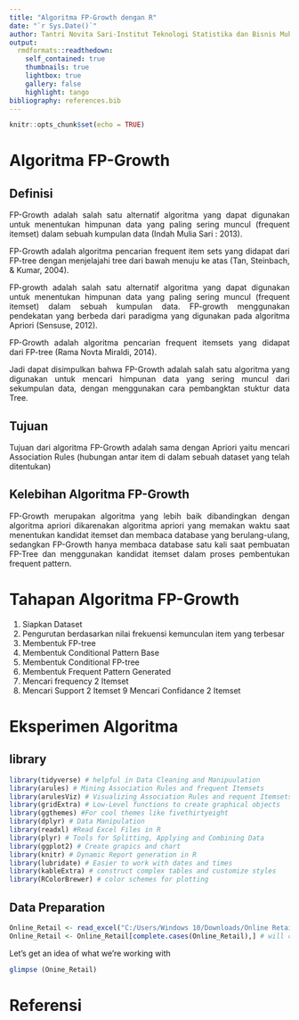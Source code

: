 ```yaml
---
title: "Algoritma FP-Growth dengan R"
date: "`r Sys.Date()`"
author: Tantri Novita Sari-Institut Teknologi Statistika dan Bisnis Muhammadiyah
output:
  rmdformats::readthedown:
    self_contained: true
    thumbnails: true
    lightbox: true
    gallery: false
    highlight: tango
bibliography: references.bib
---
```


```{=html}
<style>
body{
text-align: justify}
</style>
```
```r
knitr::opts_chunk$set(echo = TRUE)
```

# Algoritma FP-Growth

## Definisi
FP-Growth adalah salah satu alternatif algoritma yang dapat digunakan untuk menentukan himpunan data yang paling sering muncul (frequent itemset) dalam sebuah kumpulan data (Indah Mulia Sari : 2013).

FP-Growth adalah algoritma pencarian frequent item sets yang didapat dari FP-tree dengan menjelajahi tree dari bawah menuju ke atas (Tan, Steinbach, & Kumar, 2004).

FP-growth adalah salah satu alternatif algoritma yang dapat digunakan untuk menentukan himpunan data yang paling sering muncul (frequent itemset) dalam sebuah kumpulan data. FP-growth menggunakan pendekatan yang berbeda dari paradigma yang digunakan pada algoritma Apriori (Sensuse, 2012).

FP-Growth adalah algoritma pencarian frequent itemsets yang didapat dari FP-tree (Rama Novta Miraldi, 2014).

Jadi dapat disimpulkan bahwa FP-Growth adalah salah satu algoritma yang digunakan untuk mencari himpunan data yang sering muncul dari sekumpulan data, dengan menggunakan cara pembangktan stuktur data Tree. 

## Tujuan
Tujuan dari algoritma FP-Growth adalah sama dengan Apriori yaitu mencari Association Rules (hubungan antar item di dalam sebuah dataset yang telah ditentukan)

## Kelebihan Algoritma FP-Growth
FP-Growth merupakan algoritma yang lebih baik dibandingkan dengan algoritma apriori dikarenakan algoritma apriori yang memakan waktu saat menentukan kandidat itemset dan membaca database yang berulang-ulang, sedangkan FP-Growth hanya membaca database satu kali saat pembuatan FP-Tree dan menggunakan kandidat itemset dalam proses pembentukan frequent pattern.

# Tahapan Algoritma FP-Growth

1. Siapkan Dataset
2. Pengurutan berdasarkan nilai frekuensi kemunculan item yang terbesar
3. Membentuk FP-tree 
4. Membentuk Conditional Pattern Base
5. Membentuk Conditional FP-tree
6. Membentuk Frequent Pattern Generated
7. Mencari frequency 2 Itemset
8. Mencari Support 2 Itemset
9 Mencari Confidance 2 Itemset

# Eksperimen Algoritma

## library
```r
library(tidyverse) # helpful in Data Cleaning and Manipuulation
library(arules) # Mining Association Rules and frequent Itemsets
library(arulesViz) # Visualizing Association Rules and requent Itemsets
library(gridExtra) # Low-Level functions to create graphical objects
library(ggthemes) #For cool themes like fivethirtyeight
library(dplyr) # Data Manipulation
library(readxl) #Read Excel Files in R
library(plyr) # Tools for Splitting, Applying and Combining Data
library(ggplot2) # Create grapics and chart
library(knitr) # Dynamic Report generation in R
library(lubridate) # Easier to work with dates and times
library(kableExtra) # construct complex tables and customize styles
library(RColorBrewer) # color schemes for plotting

```

## Data Preparation

```r
Online_Retail <- read_excel("C:/Users/Windows 10/Downloads/Online Retail.xlsx")
Online_Retail <- Online_Retail[complete.cases(Online_Retail),] # will clean up the non missing values.
```
Let's get an idea of what we're working with

```r
glimpse (Onine_Retail)
```


# Referensi

